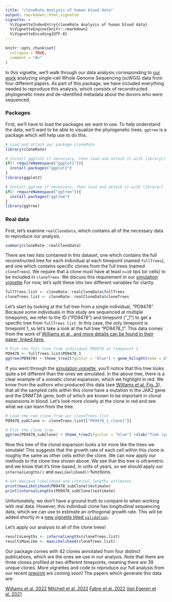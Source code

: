 ```yaml
---
title: "cloneRate Analysis of human blood data"
output: rmarkdown::html_vignette
vignette: >
  %\VignetteIndexEntry{cloneRate Analysis of human blood data}
  %\VignetteEngine{knitr::rmarkdown}
  %\VignetteEncoding{UTF-8}
---
```


```r
knitr::opts_chunk$set(
  collapse = TRUE,
  comment = "#>"
)
```

In this vignette, we'll walk through our data analysis corresponding to [our 
work](https://www.biorxiv.org/) analyzing single-cell Whole Genome Sequencing 
(scWGS) data from four different papers. As part of this package, we have 
included everything needed to reproduce this analysis, which consists of 
reconstructed phylogenetic trees and de-identified metadata about the donors 
who were sequenced. 

### Packages
First, we'll have to load the packages we want to use. To help understand the
data, we'll want to be able to visualize the phylogenetic trees. 
`ggtree` is a package which will help use to do this. 

```r
# Load and attach our package cloneRate
library(cloneRate)

# Install ggplot2 if necessary, then load and attach it with library()
if(! requireNamespace("ggplot2")){
  install.packages("ggplot2")
}
library(ggplot2)

# Install ggtree if necessary, then load and attach it with library()
if(! requireNamespace("ggtree")){
  install.packages("ggtree")
}
library(ggtree)

```

### Real data

First, let's examine `realCloneData`, which contains all of the necessary 
data to reproduce our analysis.

```r
summary(cloneRate::realCloneData)
```
There are two lists contained in this dataset, one which contains the full 
reconstructed tree for each individual at each timepoint (named `fullTrees`), 
and one which contains specific clones from the full trees (named `cloneTrees`).
We require that a clone must have at least `n=10` tips (or cells)  to be 
included in `cloneTrees`. We discuss this requirement in our [simulation 
vignette](cloneRate-simulate.html) For now, let's
split these into two different variables for clarity.

```r
fullTrees.list <- cloneRate::realCloneData$fullTrees
cloneTrees.list <- cloneRate::realCloneData$cloneTrees
```

Let's start by looking at the full tree from a single individual, "PD9478". 
Because some individuals in this study are sequenced at multiple 
timepoints, we refer to the ID ("PD9478") and timepoint ("_1") to get a specific
tree from `fullTrees.list`. In this case, the only timepoint is timepoint 1, so 
let's take a look at the full tree "PD9478_1". This data comes from the work of 
[Williams et al., and more details can be found in their paper, linked here.](https://pubmed.ncbi.nlm.nih.gov/35058638/)

```r
# Plot the full tree from individual PD9478 at timepoint 1
PD9478 <- fullTrees.list$PD9478_1
ggtree(PD9478) + theme_tree2(fgcolor = "blue") + geom_hilight(node = 85, fill = "red", alpha = .1)+ xlab("Time (years)")
```

If you went through the [simulation vignette](cloneRate-simulate.html), you'll notice that this tree looks quite a bit different than the ones we simulated. In the above tree, there is a clear example of a somatic clonal expansion, which we highlight in red. We know from the authors who produced this data (see [Williams et al. Fig. 3](https://www.nature.com/articles/s41586-021-04312-6/figures/3)), that all the sampled cells within this clone have a mutation in the JAK2 gene and the DNMT3A gene, both of which are known to be important in clonal expansions in blood. Let's look more closely at the clone in red and see what we can learn from the tree. 

```r
# Load the red clone from our cloneTrees.list
PD9478_subClone <- cloneTrees.list[["PD9478_1_clone1"]]

# Plot the clone tree
ggtree(PD9478_subClone) + theme_tree2(fgcolor = "blue") +xlab("Time (years)") #+ layout_dendrogram()
```

Now this tree of the clonal expansion looks a lot more like the trees we simulate! This suggests that the growth rate of each cell within this clone is roughly the same as other cells within the clone. We can now apply our methods to the clone tree shown above. We see that this tree is ultrametric and we know that it's time-based, in units of years, so we should apply our `internalLengths()` and `maxLikelihood()` functions.

```r
# Get maximum likelihood and internal lengths estimates
print(maxLikelihood(PD9478_subClone)$estimate)
print(internalLengths(PD9478_subClone)$estimate)
```

Unfortunately, we don't have a ground truth to compare to when working with real data. However, this individual clone has longitudinal sequencing data, which we can use to estimate an orthogonal growth rate. This will be added shortly in a [new vignette titled `validation`](validation.html).

Let's apply our analysis to all of the clone trees!

```r
resultsLengths <- internalLengths(cloneTrees.list)
resultsMaxLike <- maxLikelihood(cloneTrees.list)
```

Our package comes with 42 clones annotated from four distinct publications, which are the ones we use in our analysis. Note that there are three clones profiled at two different timepoints, meaning there are 39 unique clones. More vignettes and code to reproduce our full analysis from our recent [preprint](biorxiv.org) are coming soon! The papers which generate this data are:

[Williams et al. 2022](https://pubmed.ncbi.nlm.nih.gov/35058638/)
[Mitchell et al. 2022](https://pubmed.ncbi.nlm.nih.gov/35650442/) 
[Fabre et al. 2022](https://pubmed.ncbi.nlm.nih.gov/35650444/) 
[Van Egeren et al. 2021](https://pubmed.ncbi.nlm.nih.gov/33621486/)
